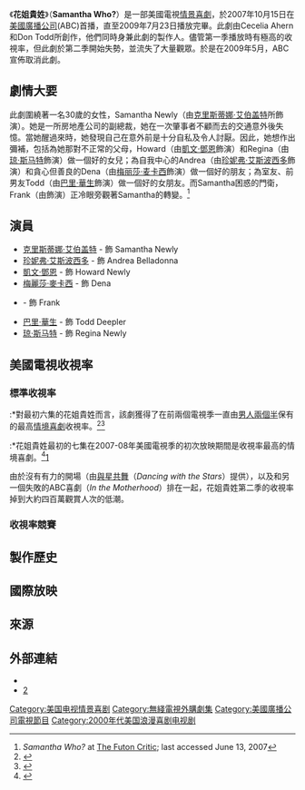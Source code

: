 {{noteTA
|T=zh-hk:花姐貴姓; zh-tw:誰是莎蔓莎？; zh-cn:重启萨曼莎;
|G1=Show
|1=zh-hk:花姐貴姓; zh-tw:誰是莎蔓莎？; zh-cn:重启萨曼莎;}}
{{Infobox television
| image         = <!-- 檔案不存在 [[Image:Samantha_Who_Title_Card.png|center]] ，可從英文維基百科取得 -->
| show_name     = 花姐貴姓
| original_name = Samantha Who?
| format        = [[情景喜劇|情景喜劇]] 
| runtime       = 22分鐘左右
| creator       = [[西西莉雅·艾亨|西西莉雅·艾亨]]<br>{{tsl|en|Don Todd|唐·托德}}
| starring      = [[克里斯蒂娜·艾伯盖特|克里斯蒂娜·艾伯盖特]]<br>[[珍妮弗·艾斯波西多|珍妮弗·艾斯波西多]]<br>[[凱文·鄧恩|凱文·鄧恩]]<br>[[梅丽莎·麦卡西|梅丽莎·麦卡西]]<br>{{le|蒂姆·拉斯|Tim Russ}}<br>[[巴里·華生|巴里·華生]]<br>[[琼·斯马特|琼·斯马特]]
| narrated      = [[克里斯蒂娜·艾伯盖特|克里斯蒂娜·艾伯盖特]]
| country       = 美國
| executive_producer = {{tsl|en|Don Todd|唐·托德}}<br>{{tsl|en|Peter Traugott|彼得·特勞格特}}
| producer      = {{tsl|en|John Amodeo|約翰·阿莫多}}
| camera        = 
| network       = [[美國廣播公司|美國廣播公司]] ([[ABC|ABC]])
| first_aired   = {{start date|2007|10|15}}
| last_aired    = {{end date|2009|7|23}}
| list_episodes = 
| num_seasons   = 2
| num_episodes  = 35
| website       =
| status        = 完結
}}
《'''花姐貴姓'''》（'''Samantha Who?'''）是一部美國電視[[情景喜劇|情景喜劇]]，於2007年10月15日在[[美國廣播公司|美國廣播公司]](ABC)首播，直至2009年7月23日播放完畢。此劇由Cecelia Ahern和Don Todd所創作，他們同時身兼此劇的製作人。儘管第一季播放時有極高的收視率，但此劇於第二季開始失勢，並流失了大量觀眾。於是在2009年5月，ABC宣佈取消此劇。

==劇情大要==
此劇圍繞著一名30歲的女性，Samantha Newly（由[[克里斯蒂娜·艾伯盖特|克里斯蒂娜·艾伯盖特]]所飾演）。她是一所房地產公司的副總裁，她在一次肇事者不顧而去的交通意外後失憶。當她醒過來時，她發現自己在意外前是十分自私及令人討厭。因此，她想作出彌補，包括為她那對不正常的父母，Howard（由[[凱文·鄧恩|凱文·鄧恩]]飾演）和Regina（由[[琼·斯马特|琼·斯马特]]飾演）做一個好的女兒；為自我中心的Andrea（由[[珍妮弗·艾斯波西多|珍妮弗·艾斯波西多]]飾演）和貪心但善良的Dena（由[[梅丽莎·麦卡西|梅丽莎·麦卡西]]飾演）做一個好的朋友；為室友、前男友Todd（由[[巴里·華生|巴里·華生]]飾演）做一個好的女朋友。而Samantha困惑的門衛，Frank（由{{le|蒂姆·拉斯|Tim Russ}}飾演）正冷眼旁觀著Samantha的轉變。<ref name="SIA1">''Samantha Who?'' at [http://www.futoncritic.com/showatch.aspx?id=sam_i_am The Futon Critic]; last accessed June 13, 2007</ref>

==演員==
{{seealso|花姐貴姓角色列表}}
* [[克里斯蒂娜·艾伯盖特|克里斯蒂娜·艾伯盖特]] - 飾 Samantha Newly
* [[珍妮弗·艾斯波西多|珍妮弗·艾斯波西多]] - 飾 Andrea Belladonna
* [[凱文·鄧恩|凱文·鄧恩]] - 飾 Howard Newly
* [[梅麗莎·麥卡西|梅麗莎·麥卡西]] - 飾 Dena
* {{le|蒂姆·拉斯|Tim Russ}} - 飾 Frank
* [[巴里·華生|巴里·華生]]	- 飾 Todd Deepler
* [[琼·斯马特|琼·斯马特]] - 飾 Regina Newly

==美國電視收視率==
===標準收視率===
:*對最初六集的花姐貴姓而言，該劇獲得了在前兩個電視季一直由[[男人兩個半|男人兩個半]]保有的最高[[情境喜劇|情境喜劇]]收視率{{Citation needed|date=December 2007}}。<ref>{{cite web|url=http://www.hollywoodreporter.com/hr/search/article_display.jsp?vnu_content_id=1002576393|title=2005-06 primetime wrap; Series Programming Results|accessdate=2007-12-02|date=2006-05-26|publisher=[[The_Hollywood_Reporter|The Hollywood Reporter]]|archiveurl=https://web.archive.org/web/20061208201731/http://www.hollywoodreporter.com/hr/search/article_display.jsp?vnu_content_id=1002576393|archivedate=2006-12-08|deadurl=yes}}</ref><ref>{{cite web|url=http://www.hollywoodreporter.com/hr/content_display/television/features/e3ifbfdd1bcb53266ad8d9a71cad261604f|title=2006-07 primetime wrap; Series Programming Results|accessdate=2007-12-02|date=2007-05-25|publisher=[[The_Hollywood_Reporter|The Hollywood Reporter]]|archiveurl=https://web.archive.org/web/20070528062839/http://www.hollywoodreporter.com/hr/content_display/television/features/e3ifbfdd1bcb53266ad8d9a71cad261604f|archivedate=2007-05-28|deadurl=yes}}</ref>
:*花姐貴姓最初的七集在2007-08年美國電視季的初次放映期間是收視率最高的情境喜劇。<ref name="highestratednewcomedy">{{cite web|url=http://www.hollywoodreporter.com/hr/content_display/television/news/e3ia39d8c49b4286bcd2832225758bf071d|title=New schedule for freshman 'Samantha'|accessdate=2007-12-01|last=Andreeva|first=Nellie|date=2007-10-25|publisher=[[The_Hollywood_Reporter|The Hollywood Reporter]]|deadurl=yes|archiveurl=https://web.archive.org/web/20071025045314/http://www.hollywoodreporter.com/hr/content_display/television/news/e3ia39d8c49b4286bcd2832225758bf071d|archivedate=2007-10-25}}</ref>[http://www.thrfeed.com/2008/10/abc-picks-up-sa.html] {{Wayback|url=http://www.thrfeed.com/2008/10/abc-picks-up-sa.html |date=20081103145047 }}

由於沒有有力的開場（由[[与星共舞_(美国真人秀)|與星共舞]]（''Dancing with the Stars''）提供），以及和另一個失敗的ABC喜劇{{le|母愛真偉大|In the Motherhood}}（''In the Motherhood''）排在一起，花姐貴姓第二季的收視率掉到大約四百萬觀賞人次的低潮。
===收視率競賽===

==製作歷史==

==國際放映==

==來源==
{{reflist}}

==外部連結==
*{{imdb title|id=0898332|title=Samantha Who?}}
*[https://web.archive.org/web/20081218123134/http://ausiellofiles.ew.com/2008/12/florence-hender.html]

{{DEFAULTSORT:Samantha Who?}}
[[Category:美国电视情景喜剧|Category:美国电视情景喜剧]]
[[Category:無綫電視外購劇集|Category:無綫電視外購劇集]]
[[Category:美國廣播公司電視節目|Category:美國廣播公司電視節目]]
[[Category:2000年代美国浪漫喜剧电视剧|Category:2000年代美国浪漫喜剧电视剧]]
